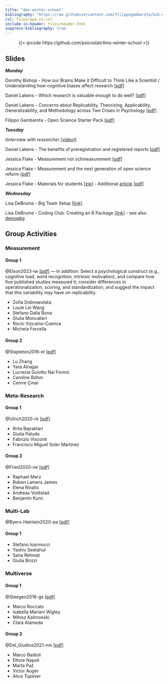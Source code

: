 ```yaml
---
title: "4ms-winter-school"
bibliography: "https://raw.githubusercontent.com/filippogambarota/bib-database/main/references.bib"
csl: files/apa-cv.csl
include-in-header: files/header.html
suppress-bibliography: true
---
```


<center>
{{< qrcode https://github.com/psicostat/4ms-winter-school >}}
</center>

## Slides

***Monday***

Dorothy Bishop - How our Brains Make it Difficult to Think Like a Scientist / Understanding how cognitive biases affect research [[pdf]](slides/bishop-2025_WinterSch.pdf){target=_blank}

Daniel Lakens - Which research is valuable enough to do well? [[pdf]](slides/Lakens_4M_17-2-2025_research_worth_doing.pdf){target=_blank}

Daniel Lakens - Concerns about Replicability, Theorizing, Applicability, Generalizability, and Methodology across Two Crises in Psychology [[pdf]](slides/Lakens_4M_17-2-2025_two_crises.pdf){target=_blank}

Filippo Gambarota - Open Science Starter Pack [[pdf]](slides/open-science-starter-pack.pdf){target=_blank}

***Tuesday***

(*Interview with researcher [[video]](https://www.youtube.com/watch?v=ZaNtz76dNSI){target=_blank>}*)

Daniel Lakens - The benefits of preregistration and registered reports [[pdf]](slides/Lakens-4M-18-2-2025-Preregistration.pdf){target=_blank}

Jessica Flake - Measurement not schmeasurement [[pdf]](slides/Flake-Measurement-not-Schmeasurement-WS.pdf){target=_blank}

Jessica Flake - Measurement and the next generation of open science reform [[pdf]](slides/Flake-Next-Generation-Methodological-Reform.pdf){target=_blank}

Jessica Flake - Materials for students [[zip]](slides/Flake-Materials-for-Students.zip) - Additional <a href="https://journals.sagepub.com/doi/full/10.1037/a0025704?casa_token=BoBrPoMWDLUAAAAA%3ANVr0QjH8E8pdET0XITdv_L70euQNUqSN6mBkc8UNWuiJWp6K90vdS016Z4m_iSAz7dy_WetWE-ViDQ" target=_blank>article</a> [[pdf]](papers/Gehlbach-and-Brinkworth-2011-Measure-twice.pdf){target=_blank}

***Wednesday***

Lisa DeBruine - Big Team Setup [[link]](https://debruine.github.io/big-team-setup/){target=_blank}

Lisa DeBruine - Coding Club: Creating an R Package [[link]](https://psyteachr.github.io/intro-r-pkgs/){target=_blank} - see also [demopkg](https://psyteachr.github.io/demopkg/){target=_blank}

## Group Activities

### Measurement

#### Group 1

@Elson2023-iw [[pdf]](papers/Elson%20et%20al.%202023%20-%20Psychological%20measures%20aren't%20toothbrushes.pdf){target=_blank} — In addition: Select a psychological construct (e.g., cognitive load, word recognition, intrinsic motivation), and compare how five published studies measured it; consider differences in operationalization, scoring, and standardization, and suggest the impact that this variability may have on replicability.

- Zofia Dobrowolska 
- Louie Lei	Wang
- Stefano Dalla Bona
- Giulia Moncalieri
- Rocío	Vizcaíno-Cuenca
- Michela Forcella

#### Group 2

@Stapleton2016-el [[pdf]](papers/Stapleton%20et%20al.%202016%20-%20Construct%20meaning%20in%20multilevel%20settings.pdf){target=_blank}

- Lu Zhang
- Yara Alnajjar
- Lucrezia Guiotto Nai Fovino
- Caroline Böhm
- Cemre	Çınar

### Meta-Research

#### Group 1

@Ulrich2020-rk [[pdf]](papers/Ulrich%20and%20Miller%202020%20-%20Questionable%20research%20practices%20may%20have%20little%20effect%20on%20replicability.pdf){target=_blank}

- Rrita Bajraktari
- Giulia Paludo
- Fabrizio Visconti
- Francisco Miguel Soler Martínez

#### Group 2

@Fried2020-oe [[pdf]](papers/Fried 2020 - Theories and models - What they are, what they are for, and what they are about.pdf){target=_blank}

- Raphael Merz
- Ruben Lamers James
- Elena Rinallo
- Andreas Voldstad
- Benjamin Kunc

### Multi-Lab

@Byers-Heinlein2020-pa [[pdf]](papers/Byers-Heinlein%20et%20al.%202020%20-%20Building%20a%20collaborative%20Psychological%20Science%20-%20Lessons%20learned%20from%20ManyBabies%201.pdf){target=_blank}

#### Group 1

- Stefano Ioannucci
- Yashiv Seetahul
- Sana Rehmat
- Giulia Brizzi

### Multiverse

#### Group 1

@Steegen2016-gx [[pdf]](papers/Steegen%20et%20al.%202016%20-%20Increasing%20Transparency%20Through%20a%20Multiverse%20Analysis.pdf){target=_blank}

- Marco Roccato
- Isabella Mariani Wigley
- Miłosz Kalinowski
- Clara Alameda

#### Group 2

@Del_Giudice2021-nm [[pdf]](papers/Del Giudice and Gangestad 2021 - A traveler’s guide to the multiverse, pitfalls, and a framework for the evaluation of analytic decisions.pdf){target=_blank}

- Marco Badioli
- Ettore Napoli
- Marta Paź
- Victor Auger
- Alice Tupinier
 
